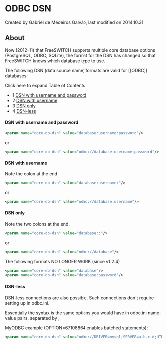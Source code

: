 
# ODBC DSN 

 Created by  Gabriel de Medeiros Galvão, last modified on 2014.10.31

## About

Now (2012-11) that FreeSWITCH supports multiple core database options (PostgreSQL, ODBC, SQLite), the format for the DSN has changed so that FreeSWITCH knows which database type to use.

The following DSN (data source name) formats are valid for \[\[ODBC\]\] databases:

Click here to expand Table of Contents

* 1 [DSN with username and password](#dsn-with-username-and-password)
* 2 [DSN with username](#dsn-with-username)
* 3 [DSN only](#dsn-only)
* 4 [DSN-less](#dsn-less)

#### DSN with username and password

```xml
<param name="core-db-dsn" value="database:username:password"/>
```

or

```xml
<param name="core-db-dsn" value="odbc://database:username:password"/>
```

#### DSN with username

Note the colon at the end.

```xml
<param name="core-db-dsn" value="database:username:"/>
```

or

```xml
<param name="core-db-dsn" value="odbc://database:username"/>
```

#### DSN only

  
Note the two colons at the end.

```xml
<param name="core-db-dsn" value="database::"/>
```

or

```xml
<param name="core-db-dsn" value="odbc://database"/>
```

The following formats NO LONGER WORK (since v1.2.4)

```xml
<param name="core-db-dsn" value="database"/>
<param name="core-db-dsn" value="database:password"/>
```

#### DSN-less

DSN-less connections are also possible. Such connections don't require setting up in odbc.ini.

Essentially the syntax is the same options you would have in odbc.ini name-value pairs, separated by ;

MyODBC example (OPTION=67108864 enables batched statements):

```xml
<param name="core-db-dsn" value="odbc://DRIVER=mysql;SERVER=a.b.c.d;UID=username;PWD=secretpassword;DATABASE=freeswitch;OPTION=67108864">
```


